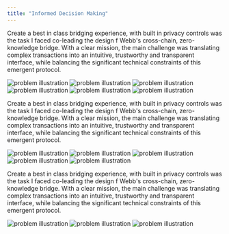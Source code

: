 ```yaml
---
title: "Informed Decision Making"
---
```


Create a best in class bridging experience, with built in privacy controls was the task I faced co-leading the design f Webb's cross-chain, zero-knowledge bridge. With a clear mission, the main challenge was translating complex transactions into an intuitive, trustworthy and transparent interface, while balancing the significant technical constraints of this emergent protocol.

<img src="/v2/decision/hero.png" alt="problem illustration"/>

<img src="/v2/decision/problem.png" alt="problem illustration"/>

<img src="/v2/decision/layer-00.png" alt="problem illustration"/>

<img src="/v2/decision/preview-00.png" alt="problem illustration"/>

<img src="/v2/decision/render-00.png" alt="problem illustration"/>

<img src="/v2/decision/preview-01.png" alt="problem illustration"/>

Create a best in class bridging experience, with built in privacy controls was the task I faced co-leading the design f Webb's cross-chain, zero-knowledge bridge. With a clear mission, the main challenge was translating complex transactions into an intuitive, trustworthy and transparent interface, while balancing the significant technical constraints of this emergent protocol.

<img src="/v2/decision/render-01.png" alt="problem illustration"/>

<img src="/v2/decision/layer-01.png" alt="problem illustration"/>

<img src="/v2/decision/preview-02.png" alt="problem illustration"/>

<img src="/v2/decision/render-02.png" alt="problem illustration"/>

<img src="/v2/decision/render-03.png" alt="problem illustration"/>


Create a best in class bridging experience, with built in privacy controls was the task I faced co-leading the design f Webb's cross-chain, zero-knowledge bridge. With a clear mission, the main challenge was translating complex transactions into an intuitive, trustworthy and transparent interface, while balancing the significant technical constraints of this emergent protocol.

<img src="/v2/decision/preview-03.png" alt="problem illustration"/>

<img src="/v2/decision/render-04.png" alt="problem illustration"/>

<img src="/v2/decision/render-05.png" alt="problem illustration"/>